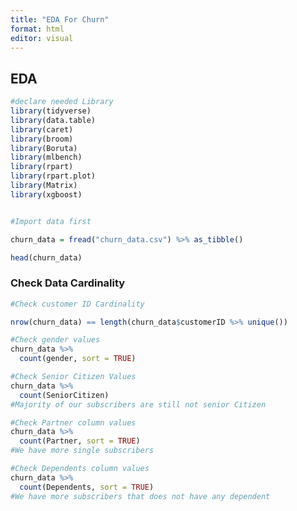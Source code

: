 ```yaml
---
title: "EDA For Churn"
format: html
editor: visual
---
```


## EDA

```r
#declare needed Library
library(tidyverse)
library(data.table)
library(caret)
library(broom)
library(Boruta)
library(mlbench)
library(rpart)
library(rpart.plot)
library(Matrix)
library(xgboost)


#Import data first

churn_data = fread("churn_data.csv") %>% as_tibble()

head(churn_data)
```

### Check Data Cardinality

```r
#Check customer ID Cardinality

nrow(churn_data) == length(churn_data$customerID %>% unique())

#Check gender values
churn_data %>% 
  count(gender, sort = TRUE)

#Check Senior Citizen Values
churn_data %>% 
  count(SeniorCitizen)
#Majority of our subscribers are still not senior Citizen

#Check Partner column values
churn_data %>% 
  count(Partner, sort = TRUE)
#We have more single subscribers

#Check Dependents column values
churn_data %>% 
  count(Dependents, sort = TRUE)
#We have more subscribers that does not have any dependent
```
